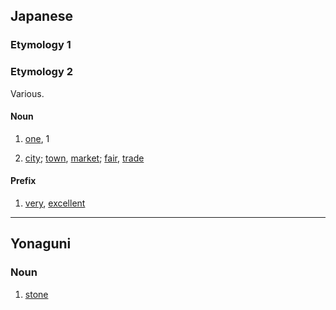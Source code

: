 ==Japanese==

===Etymology 1===
{{ja-see-kango|一|壱|位置|位地}}

===Etymology 2===
Various.

====Noun====
{{ja-noun}}

# {{ja-def|一}} [[one]], 1
# {{ja-def|市}} [[city]]; [[town]], [[market]]; [[fair]], [[trade]]

====Prefix====
{{ja-pos|prefix}}

# {{ja-def|逸}} [[very]], [[excellent]]

----

==Yonaguni==

===Noun===
{{head|yoi|noun|romaji|ichi}}

# {{yoi-def|石}} [[stone]]